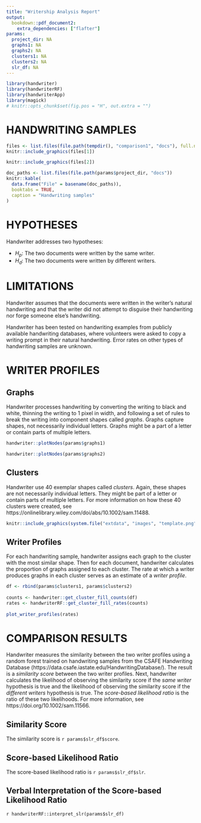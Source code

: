 ```yaml
---
title: "Writership Analysis Report"
output:
  bookdown::pdf_document2:
    extra_dependencies: ["flafter"]
params:
  project_dir: NA
  graphs1: NA
  graphs2: NA
  clusters1: NA
  clusters2: NA
  slr_df: NA
---
```


```r
library(handwriter)
library(handwriterRF)
library(handwriterApp)
library(magick)
# knitr::opts_chunk$set(fig.pos = "H", out.extra = "")
```

# HANDWRITING SAMPLES

```r
files <- list.files(file.path(tempdir(), "comparison1", "docs"), full.names = TRUE)
knitr::include_graphics(files[1])
```

```r
knitr::include_graphics(files[2])
```

```r
doc_paths <- list.files(file.path(params$project_dir, "docs"))
knitr::kable(
  data.frame("File" = basename(doc_paths)), 
  booktabs = TRUE,
  caption = "Handwriting samples"
)
```

# HYPOTHESES

Handwriter addresses two hypotheses:

- $H_p:$ The two documents were written by the same writer.
- $H_d:$ The two documents were written by different writers.

# LIMITATIONS

Handwriter assumes that the documents were written in the writer's natural handwriting and that the writer did not attempt to disguise their handwriting nor forge someone else's handwriting.

Handwriter has been tested on handwriting examples from publicly available handwriting databases, where volunteers were asked to copy a writing prompt in their natural handwriting. Error rates on other types of handwriting samples are unknown.

# WRITER PROFILES

## Graphs
Handwriter processes handwriting by converting the writing to black and white, thinning the writing to 1 pixel in width, and following a set of rules to break the writing into component shapes called *graphs*. Graphs capture shapes, not necessarily individual letters. Graphs might be a part of a letter or contain parts of multiple letters.

```r
handwriter::plotNodes(params$graphs1)
```

```r
handwriter::plotNodes(params$graphs2)
```

## Clusters

Handwriter use 40 exemplar shapes called *clusters*. Again, these shapes are not necessarily individual letters. They might be part of a letter or contain parts of multiple letters. For more information on how these 40 clusters were created, see https://onlinelibrary.wiley.com/doi/abs/10.1002/sam.11488.

```r
knitr::include_graphics(system.file("extdata", "images", "template.png", package = "handwriterApp"))
```

## Writer Profiles

For each handwriting sample, handwriter assigns each graph to the cluster with the most similar shape. Then for each document, handwriter calculates the proportion of graphs assigned to each cluster. The rate at which a writer produces graphs in each cluster serves as an estimate of a *writer profile*.

```r
df <- rbind(params$clusters1, params$clusters2)
        
counts <- handwriter::get_cluster_fill_counts(df)
rates <- handwriterRF::get_cluster_fill_rates(counts)
        
plot_writer_profiles(rates)
```

# COMPARISON RESULTS

Handwriter measures the similarity between the two writer profiles using a random forest trained on handwriting samples from the CSAFE Handwriting Database (https://data.csafe.iastate.edu/HandwritingDatabase/). The result is a *similarity score* between the two writer profiles. Next, handwriter calculates the likelihood of observing the similarity score if the *same writer* hypothesis is true and the likelihood of observing the similarity score if the *different writers* hypothesis is true. The *score-based likelihood ratio* is the ratio of these two likelihoods. For more information, see https://doi.org/10.1002/sam.11566.

## Similarity Score

The similarity score is `r params$slr_df$score`.

## Score-based Likelihood Ratio

The score-based likelihood ratio is `r params$slr_df$slr`.

## Verbal Interpretation of the Score-based Likelihood Ratio

`r handwriterRF::interpret_slr(params$slr_df)`